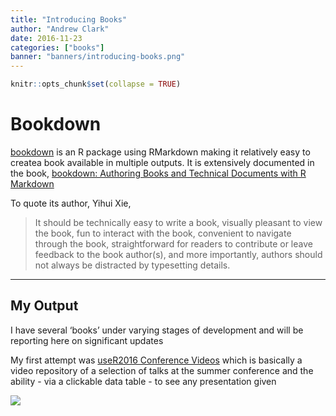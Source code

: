 ```yaml
---
title: "Introducing Books"
author: "Andrew Clark"
date: 2016-11-23
categories: ["books"] 
banner: "banners/introducing-books.png"
---
```


```r
knitr::opts_chunk$set(collapse = TRUE)
```

# Bookdown

[bookdown](https://github.com/rstudio/bookdown) is an R package using RMarkdown making it relatively easy to createa book available in multiple outputs. It is extensively documented in the book, [bookdown: Authoring Books and Technical Documents with R Markdown](https://bookdown.org/yihui/bookdown/)

To quote its author, Yihui Xie,

> It should be technically easy to write a book, visually pleasant to view the book, fun to interact with the book, convenient to navigate through the book, straightforward for readers to contribute or leave feedback to the book author(s), and more importantly, authors should not always be distracted by typesetting details.

---

## My Output

I have several 'books' under varying stages of development and will be reporting here on significant updates 

My first attempt was [useR2016 Conference Videos](https://bookdown.org/aclark/useR2016videos/) which is basically a video repository of a selection of talks at the summer conference and the ability - via a clickable data table - to see any presentation given



 ![](/img/user2016.png)
